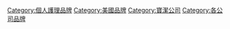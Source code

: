 {{catmore|寶潔公司}}
[[Category:個人護理品牌|Category:個人護理品牌]]
[[Category:美國品牌|Category:美國品牌]]
[[Category:寶潔公司|Category:寶潔公司]]
[[Category:各公司品牌|Category:各公司品牌]]